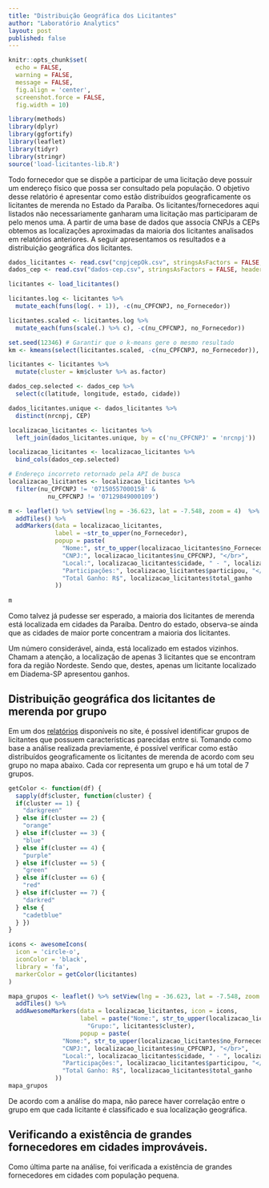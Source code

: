 ```yaml
---
title: "Distribuição Geográfica dos Licitantes"
author: "Laboratório Analytics"
layout: post
published: false
---
```


```r
knitr::opts_chunk$set(
  echo = FALSE,
  warning = FALSE,
  message = FALSE,
  fig.align = 'center',
  screenshot.force = FALSE,
  fig.width = 10)
```

```r
library(methods)
library(dplyr)
library(ggfortify)
library(leaflet)
library(tidyr)
library(stringr)
source('load-licitantes-lib.R')
```

Todo fornecedor que se dispõe a participar de uma licitação deve possuir um endereço físico que possa ser consultado pela população. O objetivo desse relatório é apresentar como estão distribuídos geograficamente os licitantes de merenda no Estado da Paraíba. Os licitantes/fornecedores aqui listados não necessariamente ganharam uma licitação mas participaram de pelo menos uma. A partir de uma base de dados que associa CNPJs a CEPs obtemos as localizações aproximadas da maioria dos licitantes analisados em relatórios anteriores. A seguir apresentamos os resultados e a distribuição geográfica dos licitantes.

```r
dados_licitantes <- read.csv("cnpjcepOk.csv", stringsAsFactors = FALSE, na.strings = '')
dados_cep <- read.csv("dados-cep.csv", stringsAsFactors = FALSE, header = TRUE, na.strings = '')

licitantes <- load_licitantes()
```

```r
licitantes.log <- licitantes %>%
  mutate_each(funs(log(. + 1)), -c(nu_CPFCNPJ, no_Fornecedor))

licitantes.scaled <- licitantes.log %>%
  mutate_each(funs(scale(.) %>% c), -c(nu_CPFCNPJ, no_Fornecedor))
```

```r
set.seed(12346) # Garantir que o k-means gere o mesmo resultado
km <- kmeans(select(licitantes.scaled, -c(nu_CPFCNPJ, no_Fornecedor)), centers = 7, nstart = 10)

licitantes <- licitantes %>%
  mutate(cluster = km$cluster %>% as.factor)
```

```r
dados_cep.selected <- dados_cep %>%
  select(c(latitude, longitude, estado, cidade))

dados_licitantes.unique <- dados_licitantes %>%
  distinct(nrcnpj, CEP)

localizacao_licitantes <- licitantes %>%
  left_join(dados_licitantes.unique, by = c('nu_CPFCNPJ' = 'nrcnpj'))

localizacao_licitantes <- localizacao_licitantes %>%
  bind_cols(dados_cep.selected)

# Endereço incorreto retornado pela API de busca
localizacao_licitantes <- localizacao_licitantes %>%
  filter(nu_CPFCNPJ != '07150557000158' &
           nu_CPFCNPJ != '07129849000109')
```

```r
m <- leaflet() %>% setView(lng = -36.623, lat = -7.548, zoom = 4)  %>% 
  addTiles() %>%
  addMarkers(data = localizacao_licitantes,
             label = ~str_to_upper(no_Fornecedor), 
             popup = paste(
               "Nome:", str_to_upper(localizacao_licitantes$no_Fornecedor), "</br>",
               "CNPJ:", localizacao_licitantes$nu_CPFCNPJ, "</br>",
               "Local:", localizacao_licitantes$cidade, " - ", localizacao_licitantes$estado, "</br>",
               "Participações:", localizacao_licitantes$participou, "</br>",
               "Total Ganho: R$", localizacao_licitantes$total_ganho
             ))
  
m
```

Como talvez já pudesse ser esperado, a maioria dos licitantes de merenda está localizada em cidades da Paraíba. Dentro do estado, observa-se ainda que as cidades de maior porte concentram a maioria dos licitantes.  

Um número considerável, ainda, está localizado em estados vizinhos. Chamam a atenção, a localização de apenas 3 licitantes que se encontram fora da região Nordeste. Sendo que, destes, apenas um licitante localizado em Diadema-SP apresentou ganhos.  

## Distribuição geográfica dos licitantes de merenda por grupo
Em um dos [relatórios](https://analytics-ufcg.github.io/licitacoes-pb//2017/04/licitantes-merenda.html) disponíveis no site, é possível identificar grupos de licitantes que possuem características parecidas entre si. Tomando como base a análise realizada previamente, é possível verificar como estão distribuídos geograficamente os licitantes de merenda de acordo com seu grupo no mapa abaixo. Cada cor representa um grupo e há um total de 7 grupos.

```r
getColor <- function(df) {
  sapply(df$cluster, function(cluster) {
  if(cluster == 1) {
    "darkgreen"
  } else if(cluster == 2) {
    "orange"
  } else if(cluster == 3) {
    "blue"
  } else if(cluster == 4) {
    "purple"
  } else if(cluster == 5) {
    "green"
  } else if(cluster == 6) {
    "red"
  } else if(cluster == 7) {
    "darkred"
  } else {
    "cadetblue"
  } })
}

icons <- awesomeIcons(
  icon = 'circle-o',
  iconColor = 'black',
  library = 'fa',
  markerColor = getColor(licitantes)
)
```

```r
mapa_grupos <- leaflet() %>% setView(lng = -36.623, lat = -7.548, zoom = 4)  %>% 
  addTiles() %>%
  addAwesomeMarkers(data = localizacao_licitantes, icon = icons, 
                    label = paste("Nome:", str_to_upper(localizacao_licitantes$no_Fornecedor), 
                      "Grupo:", licitantes$cluster),
                    popup = paste(
               "Nome:", str_to_upper(localizacao_licitantes$no_Fornecedor), "</br>",
               "CNPJ:", localizacao_licitantes$nu_CPFCNPJ, "</br>",
               "Local:", localizacao_licitantes$cidade, " - ", localizacao_licitantes$estado, "</br>",
               "Participações:", localizacao_licitantes$participou, "</br>",
               "Total Ganho: R$", localizacao_licitantes$total_ganho
             ))
mapa_grupos
```

De acordo com a análise do mapa, não parece haver correlação entre o grupo em que cada licitante é classificado e sua localização geográfica.

## Verificando a existência de grandes fornecedores em cidades improváveis.
Como última parte na análise, foi verificada a existência de grandes fornecedores em cidades com população pequena.  

